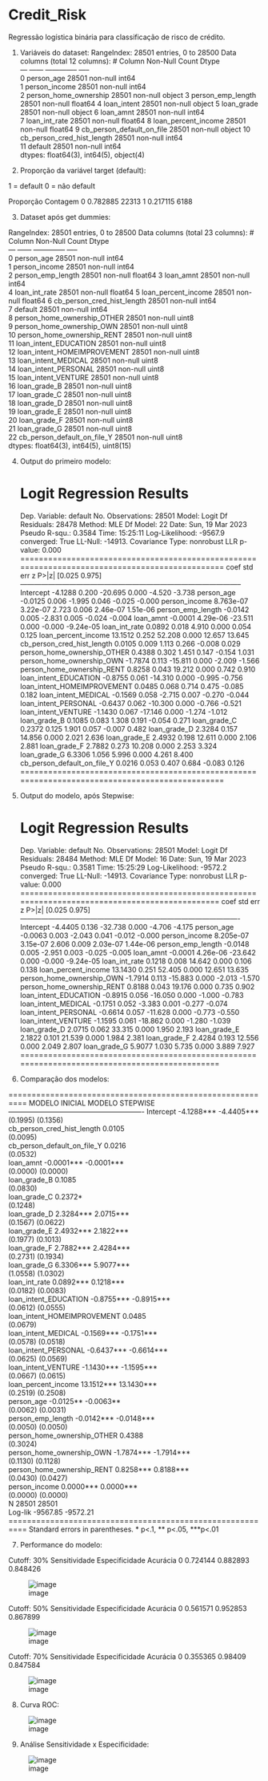 # Credit_Risk
Regressão logística binária para classificação de risco de crédito.

1. Variáveis do dataset:
RangeIndex: 28501 entries, 0 to 28500
Data columns (total 12 columns):
 #   Column                      Non-Null Count  Dtype  
---  ------                      --------------  -----  
 0   person_age                  28501 non-null  int64  
 1   person_income               28501 non-null  int64  
 2   person_home_ownership       28501 non-null  object 
 3   person_emp_length           28501 non-null  float64
 4   loan_intent                 28501 non-null  object 
 5   loan_grade                  28501 non-null  object 
 6   loan_amnt                   28501 non-null  int64  
 7   loan_int_rate               28501 non-null  float64
 8   loan_percent_income         28501 non-null  float64
 9   cb_person_default_on_file   28501 non-null  object 
 10  cb_person_cred_hist_length  28501 non-null  int64  
 11  default                     28501 non-null  int64  
dtypes: float64(3), int64(5), object(4)

2. Proporção da variável target (default):

1 = default
0 = não default

   Proporção  Contagem
0   0.782885     22313
1   0.217115      6188

3. Dataset após get dummies:

RangeIndex: 28501 entries, 0 to 28500
Data columns (total 23 columns):
 #   Column                       Non-Null Count  Dtype  
---  ------                       --------------  -----  
 0   person_age                   28501 non-null  int64  
 1   person_income                28501 non-null  int64  
 2   person_emp_length            28501 non-null  float64
 3   loan_amnt                    28501 non-null  int64  
 4   loan_int_rate                28501 non-null  float64
 5   loan_percent_income          28501 non-null  float64
 6   cb_person_cred_hist_length   28501 non-null  int64  
 7   default                      28501 non-null  int64  
 8   person_home_ownership_OTHER  28501 non-null  uint8  
 9   person_home_ownership_OWN    28501 non-null  uint8  
 10  person_home_ownership_RENT   28501 non-null  uint8  
 11  loan_intent_EDUCATION        28501 non-null  uint8  
 12  loan_intent_HOMEIMPROVEMENT  28501 non-null  uint8  
 13  loan_intent_MEDICAL          28501 non-null  uint8  
 14  loan_intent_PERSONAL         28501 non-null  uint8  
 15  loan_intent_VENTURE          28501 non-null  uint8  
 16  loan_grade_B                 28501 non-null  uint8  
 17  loan_grade_C                 28501 non-null  uint8  
 18  loan_grade_D                 28501 non-null  uint8  
 19  loan_grade_E                 28501 non-null  uint8  
 20  loan_grade_F                 28501 non-null  uint8  
 21  loan_grade_G                 28501 non-null  uint8  
 22  cb_person_default_on_file_Y  28501 non-null  uint8  
dtypes: float64(3), int64(5), uint8(15)

4. Output do primeiro modelo:

                           Logit Regression Results                           
==============================================================================
Dep. Variable:                default   No. Observations:                28501
Model:                          Logit   Df Residuals:                    28478
Method:                           MLE   Df Model:                           22
Date:                Sun, 19 Mar 2023   Pseudo R-squ.:                  0.3584
Time:                        15:25:11   Log-Likelihood:                -9567.9
converged:                       True   LL-Null:                       -14913.
Covariance Type:            nonrobust   LLR p-value:                     0.000
===============================================================================================
                                  coef    std err          z      P>|z|      [0.025      0.975]
-----------------------------------------------------------------------------------------------
Intercept                      -4.1288      0.200    -20.695      0.000      -4.520      -3.738
person_age                     -0.0125      0.006     -1.995      0.046      -0.025      -0.000
person_income                8.763e-07   3.22e-07      2.723      0.006    2.46e-07    1.51e-06
person_emp_length              -0.0142      0.005     -2.831      0.005      -0.024      -0.004
loan_amnt                      -0.0001   4.29e-06    -23.511      0.000      -0.000   -9.24e-05
loan_int_rate                   0.0892      0.018      4.910      0.000       0.054       0.125
loan_percent_income            13.1512      0.252     52.208      0.000      12.657      13.645
cb_person_cred_hist_length      0.0105      0.009      1.113      0.266      -0.008       0.029
person_home_ownership_OTHER     0.4388      0.302      1.451      0.147      -0.154       1.031
person_home_ownership_OWN      -1.7874      0.113    -15.811      0.000      -2.009      -1.566
person_home_ownership_RENT      0.8258      0.043     19.212      0.000       0.742       0.910
loan_intent_EDUCATION          -0.8755      0.061    -14.310      0.000      -0.995      -0.756
loan_intent_HOMEIMPROVEMENT     0.0485      0.068      0.714      0.475      -0.085       0.182
loan_intent_MEDICAL            -0.1569      0.058     -2.715      0.007      -0.270      -0.044
loan_intent_PERSONAL           -0.6437      0.062    -10.300      0.000      -0.766      -0.521
loan_intent_VENTURE            -1.1430      0.067    -17.146      0.000      -1.274      -1.012
loan_grade_B                    0.1085      0.083      1.308      0.191      -0.054       0.271
loan_grade_C                    0.2372      0.125      1.901      0.057      -0.007       0.482
loan_grade_D                    2.3284      0.157     14.856      0.000       2.021       2.636
loan_grade_E                    2.4932      0.198     12.611      0.000       2.106       2.881
loan_grade_F                    2.7882      0.273     10.208      0.000       2.253       3.324
loan_grade_G                    6.3306      1.056      5.996      0.000       4.261       8.400
cb_person_default_on_file_Y     0.0216      0.053      0.407      0.684      -0.083       0.126
===============================================================================================

5. Output do modelo, após Stepwise:

                           Logit Regression Results                           
==============================================================================
Dep. Variable:                default   No. Observations:                28501
Model:                          Logit   Df Residuals:                    28484
Method:                           MLE   Df Model:                           16
Date:                Sun, 19 Mar 2023   Pseudo R-squ.:                  0.3581
Time:                        15:25:29   Log-Likelihood:                -9572.2
converged:                       True   LL-Null:                       -14913.
Covariance Type:            nonrobust   LLR p-value:                     0.000
==============================================================================================
                                 coef    std err          z      P>|z|      [0.025      0.975]
----------------------------------------------------------------------------------------------
Intercept                     -4.4405      0.136    -32.738      0.000      -4.706      -4.175
person_age                    -0.0063      0.003     -2.043      0.041      -0.012      -0.000
person_income               8.205e-07   3.15e-07      2.606      0.009    2.03e-07    1.44e-06
person_emp_length             -0.0148      0.005     -2.951      0.003      -0.025      -0.005
loan_amnt                     -0.0001   4.26e-06    -23.642      0.000      -0.000   -9.24e-05
loan_int_rate                  0.1218      0.008     14.642      0.000       0.106       0.138
loan_percent_income           13.1430      0.251     52.405      0.000      12.651      13.635
person_home_ownership_OWN     -1.7914      0.113    -15.883      0.000      -2.013      -1.570
person_home_ownership_RENT     0.8188      0.043     19.176      0.000       0.735       0.902
loan_intent_EDUCATION         -0.8915      0.056    -16.050      0.000      -1.000      -0.783
loan_intent_MEDICAL           -0.1751      0.052     -3.383      0.001      -0.277      -0.074
loan_intent_PERSONAL          -0.6614      0.057    -11.628      0.000      -0.773      -0.550
loan_intent_VENTURE           -1.1595      0.061    -18.862      0.000      -1.280      -1.039
loan_grade_D                   2.0715      0.062     33.315      0.000       1.950       2.193
loan_grade_E                   2.1822      0.101     21.539      0.000       1.984       2.381
loan_grade_F                   2.4284      0.193     12.556      0.000       2.049       2.807
loan_grade_G                   5.9077      1.030      5.735      0.000       3.889       7.927
==============================================================================================

6. Comparação dos modelos:

==========================================================
                            MODELO INICIAL MODELO STEPWISE
----------------------------------------------------------
Intercept                   -4.1288***     -4.4405***     
                            (0.1995)       (0.1356)       
cb_person_cred_hist_length  0.0105                        
                            (0.0095)                      
cb_person_default_on_file_Y 0.0216                        
                            (0.0532)                      
loan_amnt                   -0.0001***     -0.0001***     
                            (0.0000)       (0.0000)       
loan_grade_B                0.1085                        
                            (0.0830)                      
loan_grade_C                0.2372*                       
                            (0.1248)                      
loan_grade_D                2.3284***      2.0715***      
                            (0.1567)       (0.0622)       
loan_grade_E                2.4932***      2.1822***      
                            (0.1977)       (0.1013)       
loan_grade_F                2.7882***      2.4284***      
                            (0.2731)       (0.1934)       
loan_grade_G                6.3306***      5.9077***      
                            (1.0558)       (1.0302)       
loan_int_rate               0.0892***      0.1218***      
                            (0.0182)       (0.0083)       
loan_intent_EDUCATION       -0.8755***     -0.8915***     
                            (0.0612)       (0.0555)       
loan_intent_HOMEIMPROVEMENT 0.0485                        
                            (0.0679)                      
loan_intent_MEDICAL         -0.1569***     -0.1751***     
                            (0.0578)       (0.0518)       
loan_intent_PERSONAL        -0.6437***     -0.6614***     
                            (0.0625)       (0.0569)       
loan_intent_VENTURE         -1.1430***     -1.1595***     
                            (0.0667)       (0.0615)       
loan_percent_income         13.1512***     13.1430***     
                            (0.2519)       (0.2508)       
person_age                  -0.0125**      -0.0063**      
                            (0.0062)       (0.0031)       
person_emp_length           -0.0142***     -0.0148***     
                            (0.0050)       (0.0050)       
person_home_ownership_OTHER 0.4388                        
                            (0.3024)                      
person_home_ownership_OWN   -1.7874***     -1.7914***     
                            (0.1130)       (0.1128)       
person_home_ownership_RENT  0.8258***      0.8188***      
                            (0.0430)       (0.0427)       
person_income               0.0000***      0.0000***      
                            (0.0000)       (0.0000)       
N                           28501          28501          
Log-lik                     -9567.85       -9572.21       
==========================================================
Standard errors in parentheses.
* p<.1, ** p<.05, ***p<.01

7. Performance do modelo:

Cutoff: 30%
   Sensitividade  Especificidade  Acurácia
0       0.724144        0.882893  0.848426

![image](https://user-images.githubusercontent.com/94931093/226200991-c448d4f0-bab1-4489-a1d7-7f597c5dbe44.png)

Cutoff: 50%
   Sensitividade  Especificidade  Acurácia
0       0.561571        0.952853  0.867899

![image](https://user-images.githubusercontent.com/94931093/226200044-d2acb585-2f2f-47b0-ba7d-6fbe6b79f2e7.png)

Cutoff: 70%
   Sensitividade  Especificidade  Acurácia
0       0.355365         0.98409  0.847584

![image](https://user-images.githubusercontent.com/94931093/226200053-6a7bd5db-d1ba-4df3-98ba-3607754ec7cd.png)

8. Curva ROC:

![image](https://user-images.githubusercontent.com/94931093/226200083-7ed1e079-51ad-4d26-9f87-b11498af4a2b.png)

9. Análise Sensitividade x Especificidade:

![image](https://user-images.githubusercontent.com/94931093/226200116-33cf0f59-6d21-41e3-af95-4b29bd085b65.png)

